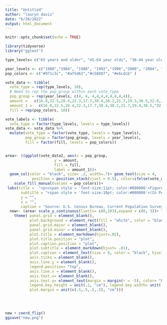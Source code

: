 ```yaml
---
title: "Untitled"
author: "lauryn davis"
date: "6/20/2022"
output: html_document
---
```


```r
knitr::opts_chunk$set(echo = TRUE)
```


```r
library(tidyverse)
library("ggtext")


```

```r
type_levels= c("65 years and older", "45-64 year olds", "30-44 year olds", "18-29 year olds")

year_levels <- c("1980","1984", "1988", "1992","1996","2000", "2004", "2008", "2012","2016")
pop_colors <- c("#971c3c", "#af5d62","#c58887", "#e6cdcb" )

vote_data <- tibble(
  vote_type = rep(type_levels, 10),
  # Need to rep the pop_group within each vote_type
  pop_group = rep(year_levels, c(4, 4, 4,4,4,4,4,4,4,4)),
  amount =   c(16.8,32.5,28.4,22.3,17.7,30.4,30.2,21.7,19.3,30.5,32.0,18.1,19,30.2,33.1,17.7,20.3,33.0,31.8,14.9,23.0,35.5,27.3,14.3,19.3,37.6,27.3,16.0,19.5,38.7,24.8,17.1,22.3,39.1,23.1,15.4,24.2,37.6,22.5,15.7),
  amount_1 =   c(16.8,32.5,28.4,22.3,17.7,30.4,30.2,21.7,19.4,30.5,"32.0",18.1,"19.0",30.2,33.1,17.7,20.3,"33.0",31.8,14.9,"20.0",35.5,27.3,14.3,"19.0",37.6,27.3,"16.0",19.5,38.7,24.8,17.1,22.3,39.1,23.1,15.4,24.2,37.6,22.5,15.7),
  fill = rep(pop_colors, 10))

vote_labels <- tibble(
  vote_type = factor(type_levels, levels = type_levels))
vote_data <- vote_data %>% 
  mutate(vote_type = factor(vote_type, levels = type_levels),
         pop_group = factor(pop_group, levels = year_levels),
         fill = factor(fill, levels = pop_colors))


area<- ((ggplot(vote_data2, aes(x = pop_group, 
                      y = amount, 
                      fill = fill, 
                      label = amount_1))+
  geom_col(color = "black", size= .2, width=.7)+ geom_text(size = 4, 
            position = position_stack(vjust = 0.5), color=ifelse(vote_data$vote_type=="18-29 year olds", 'black', 'white')) +
    scale_fill_manual(values = pop_colors))+
 labs(title =  "<p><span style = 'font-size:11pt; color:#000000'>Figure 2.</span></p><p><span style = 'font-size:12pt; color:#a21e3c'><b>Composition of American Voters by Age: Presidential Elections, 1980-2016</span></p>",
       subtitle = "<span style = 'font-size:10pt; color:#000000'>(In Percent).</span>",
       y = "",
       x = "",
       caption = "Source: U.S. Census Bureau, Current Population Survey, November 1980-2016.") + scale_fill_manual(labels= type_levels, values= pop_colors, name = "", guide= guide_legend(reverse=TRUE)))
  new<- (area+ scale_y_continuous(limits= c(0,103),expand = c(0, 3))+ theme_classic()+
    theme( panel.grid = element_blank(),
           plot.background = element_rect(fill = "white", color = "black"),
           panel.grid.major = element_blank(),
           panel.grid.minor = element_blank(),
           plot.title = element_markdown(hjust=.02),
           plot.title.position = "plot",
           plot.caption.position = "plot",
           plot.subtitle = element_markdown(hjust= .01), 
           plot.caption = element_text(size = 8, color = "black", hjust = 0),
           axis.ticks = element_blank(),
           axis.line.y = element_blank(),
           legend.position= "top",
           axis.line.x = element_blank(),
           axis.text.x= element_blank(),
           axis.text.y= element_text(margin = margin(r = -5), color= "black", size=12),
           legend.key.height = unit(.2, "cm"), legend.key.width= unit(.9, "cm"),
           plot.margin = unit(c(.5,.5,.5,.5), "cm")))
  
  
     
      
new + coord_flip()
ggsave("new.png")
  
```



